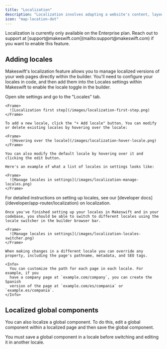 ```yaml
---
title: "Localization"
description: "Localization involves adapting a website's content, layout, and functionality to meet the cultural, linguistic, and regulatory requirements of a specific target audience or geographic region. It goes beyond translation to ensure the website is effective and engaging for the local audience."
icon: "map-location-dot"
---
```


<Warning>
  Localization is currently only available on the Enterprise plan. Reach out to
  support at [support@makeswift.com](mailto:support@makeswift.com) if you want
  to enable this feature.
</Warning>

## Adding locales

Makeswift's localization feature allows you to manage localized versions of your web pages directly within the builder. You'll need to configure your locales in code, and then add them into the Locales settings within Makeswift to enable the locale toggle in the builder.

<Steps>
  <Step title="Add locales in the Makeswift builder">
    Open site settings and go to the "Locales" tab.

    <Frame>
      ![Localization first step](/images/localization-first-step.png)
    </Frame>

    To add a new locale, click the "+ Add locale" button. You can modify or delete existing locales by hovering over the locale:

    <Frame>
      ![Hovering over the locale](/images/localization-hover-locale.png)
    </Frame>

    You can also modify the default locale by hovering over it and clicking the edit button.

    Here's an example of what a list of locales in settings looks like:

    <Frame>
      ![Manage locales in settings](/images/localization-manage-locales.png)
    </Frame>

  </Step>

  <Step title="Configure locales in your Next.js config">
    For detailed instructions on setting up locales, see our [developer docs](/developer/app-router/localization) on localization.

  </Step>

  <Step title="Edit your pages in the builder">

    Once you've finished setting up your locales in Makeswift and in your codebase, you should be able to switch to different locales using the locale switcher in the builder browser bar.

    <Frame>
      ![Manage locales in settings](/images/localization-locales-switcher.png)
    </Frame>

    When making changes in a different locale you can override any property, including the page's pathname, metadata, and SEO tags.

    <Info>
      You can customize the path for each page in each locale. For example, if you
      have a company page at `example.com/company`, you can create the Spanish
      version of the page at `example.com/es/compania` or `example.es/compania`.
    </Info>

  </Step>

</Steps>

## Localized global components

You can also localize a global component. To do this, edit a global component within a localized page and then save the global component.

<Note>
  You must save a global component in a locale before switching and editing it
  in another locale.
</Note>

